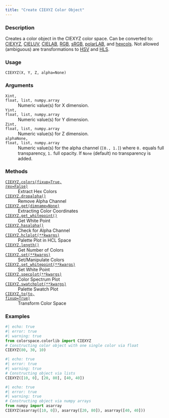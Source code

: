 ```yaml
---
title: "Create CIEXYZ Color Object"
---
```


### Description

Creates a color object in the CIEXYZ color space.
Can be converted to: [CIEXYZ](colorspace.colorlib.CIEXYZ.qmd), [CIELUV](colorspace.colorlib.CIELUV.qmd),
[CIELAB](colorspace.colorlib.CIELAB.qmd), [RGB](colorspace.colorlib.RGB.qmd), [sRGB](colorspace.colorlib.sRGB.qmd),
[polarLAB](colorspace.colorlib.polarLAB.qmd), and [hexcols](colorspace.colorlib.hexcols.qmd).
Not allowed (ambiguous) are transformations to [HSV](colorspace.colorlib.HSV.qmd) and [HLS](colorspace.colorlib.HLS.qmd).

### Usage

<pre><code class='language-python'>CIEXYZ(X, Y, Z, alpha=None)</code></pre>

### Arguments

<dl class="pyp-list param-list">
  <dt style = "white-space: nowrap; font-family: monospace; vertical-align: top">
   <code id="colorspace.colorlib.CIEXYZ:X">X</code><code class="argument-class">int, float, list, numpy.array</code>
  </dt>
 <dd>Numeric value(s) for X dimension.</dd>
  <dt style = "white-space: nowrap; font-family: monospace; vertical-align: top">
   <code id="colorspace.colorlib.CIEXYZ:Y">Y</code><code class="argument-class">int, float, list, numpy.array</code>
  </dt>
 <dd>Numeric value(s) for Y dimension.</dd>
  <dt style = "white-space: nowrap; font-family: monospace; vertical-align: top">
   <code id="colorspace.colorlib.CIEXYZ:Z">Z</code><code class="argument-class">int, float, list, numpy.array</code>
  </dt>
 <dd>Numeric value(s) for Z dimension.</dd>
  <dt style = "white-space: nowrap; font-family: monospace; vertical-align: top">
   <code id="colorspace.colorlib.CIEXYZ:alpha">alpha</code><code class="argument-class">None, float, list, numpy.array</code>
  </dt>
 <dd>Numeric value(s) for the alpha
channel (`[0., 1.]`) where `0.` equals full transparency, `1.` full
opacity. If `None` (default) no transparency is added.</dd>
</dl>

### Methods

<dl class="pyp-list method-list">
    <dt style = "white-space: nowrap; font-family: monospace; vertical-align: top">
       <code>[CIEXYZ.colors(fixup=True, rev=False)](colorspace.colorlib.CIEXYZ.colors.qmd)</code>
    </dt>
    <dd>Extract Hex Colors</dd>
    <dt style = "white-space: nowrap; font-family: monospace; vertical-align: top">
       <code>[CIEXYZ.dropalpha()](colorspace.colorlib.CIEXYZ.dropalpha.qmd)</code>
    </dt>
    <dd>Remove Alpha Channel</dd>
    <dt style = "white-space: nowrap; font-family: monospace; vertical-align: top">
       <code>[CIEXYZ.get(dimname=None)](colorspace.colorlib.CIEXYZ.get.qmd)</code>
    </dt>
    <dd>Extracting Color Coordinates</dd>
    <dt style = "white-space: nowrap; font-family: monospace; vertical-align: top">
       <code>[CIEXYZ.get_whitepoint()](colorspace.colorlib.CIEXYZ.get_whitepoint.qmd)</code>
    </dt>
    <dd>Get White Point</dd>
    <dt style = "white-space: nowrap; font-family: monospace; vertical-align: top">
       <code>[CIEXYZ.hasalpha()](colorspace.colorlib.CIEXYZ.hasalpha.qmd)</code>
    </dt>
    <dd>Check for Alpha Channel</dd>
    <dt style = "white-space: nowrap; font-family: monospace; vertical-align: top">
       <code>[CIEXYZ.hclplot(**kwargs)](colorspace.colorlib.CIEXYZ.hclplot.qmd)</code>
    </dt>
    <dd>Palette Plot in HCL Space</dd>
    <dt style = "white-space: nowrap; font-family: monospace; vertical-align: top">
       <code>[CIEXYZ.length()](colorspace.colorlib.CIEXYZ.length.qmd)</code>
    </dt>
    <dd>Get Number of Colors</dd>
    <dt style = "white-space: nowrap; font-family: monospace; vertical-align: top">
       <code>[CIEXYZ.set(**kwargs)](colorspace.colorlib.CIEXYZ.set.qmd)</code>
    </dt>
    <dd>Set/Manipulate Colors</dd>
    <dt style = "white-space: nowrap; font-family: monospace; vertical-align: top">
       <code>[CIEXYZ.set_whitepoint(**kwargs)](colorspace.colorlib.CIEXYZ.set_whitepoint.qmd)</code>
    </dt>
    <dd>Set White Point</dd>
    <dt style = "white-space: nowrap; font-family: monospace; vertical-align: top">
       <code>[CIEXYZ.specplot(**kwargs)](colorspace.colorlib.CIEXYZ.specplot.qmd)</code>
    </dt>
    <dd>Color Spectrum Plot</dd>
    <dt style = "white-space: nowrap; font-family: monospace; vertical-align: top">
       <code>[CIEXYZ.swatchplot(**kwargs)](colorspace.colorlib.CIEXYZ.swatchplot.qmd)</code>
    </dt>
    <dd>Palette Swatch Plot</dd>
    <dt style = "white-space: nowrap; font-family: monospace; vertical-align: top">
       <code>[CIEXYZ.to(to, fixup=True)](colorspace.colorlib.CIEXYZ.to.qmd)</code>
    </dt>
    <dd>Transform Color Space</dd>
</dl>


### Examples

```python
#| echo: true
#| error: true
#| warning: true
from colorspace.colorlib import CIEXYZ
# Constructing color object with one single color via float
CIEXYZ(80, 30, 10)
```

```python
#| echo: true
#| error: true
#| warning: true
# Constructing object via lists
CIEXYZ([10, 0], [20, 80], [40, 40])
```

```python
#| echo: true
#| error: true
#| warning: true
# Constructing object via numpy arrays
from numpy import asarray
CIEXYZ(asarray([10, 0]), asarray([20, 80]), asarray([40, 40]))
```



